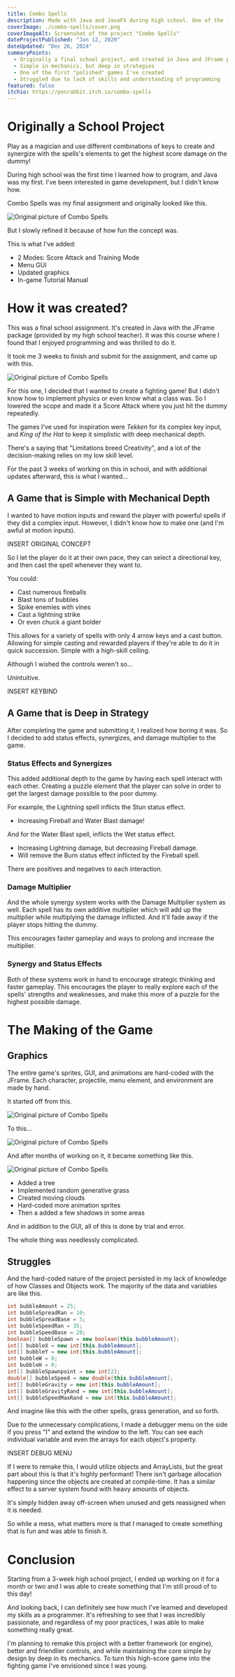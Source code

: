 ```yaml
---
title: Combo Spells
description: Made with Java and JavaFX during high school. One of the first programming projects I've made.
coverImage: ./combo-spells/cover.png
coverImageAlt: Screenshot of the project "Combo Spells"
dateProjectPublished: "Jan 12, 2020"
dateUpdated: "Dec 26, 2024"
summaryPoints:
  - Originally a final school project, and created in Java and JFrame package
  - Simple in mechanics, but deep in strategies
  - One of the first "polished" games I've created
  - Struggled due to lack of skills and understanding of programming
featured: false
itchio: https://penrabbit.itch.io/combo-spells
---
```



# Originally a School Project

Play as a magician and use different combinations of keys to create and synergize with the spells's elements to get the highest score damage on the dummy!

During high school was the first time I learned how to program, and Java was my first. I've been interested in game development, but I didn't know how.

Combo Spells was my final assignment and originally looked like this.

![Original picture of Combo Spells](./combo-spells/00.png)

But I slowly refined it because of how fun the concept was.

This is what I've added:

- 2 Modes: Score Attack and Training Mode
- Menu GUI
- Updated graphics
- In-game Tutorial Manual

<YouTube id="https://youtu.be/ANaru-Nq96k?si=TJJLcjMwRckAe3YP" />

# How it was created?

This was a final school assignment. It's created in Java with the JFrame package (provided by my high school teacher). It was this course where I found that I enjoyed programming and was thrilled to do it.

It took me 3 weeks to finish and submit for the assignment, and came up with this.

![Original picture of Combo Spells](./combo-spells/02.png)

For this one, I decided that I wanted to create a fighting game! But I didn't know how to implement physics or even know what a class was. So I lowered the scope and made it a Score Attack where you just hit the dummy repeatedly.

The games I've used for inspiration were _Tekken_ for its complex key input, and _King of the Hat_ to keep it simplistic with deep mechanical depth.

There's a saying that "Limitations breed Creativity", and a lot of the decision-making relies on my low skill level.

For the past 3 weeks of working on this in school, and with additional updates afterward, this is what I wanted...

## A Game that is Simple with Mechanical Depth

I wanted to have motion inputs and reward the player with powerful spells if they did a complex input. However, I didn't know how to make one (and I'm awful at motion inputs).

INSERT ORIGINAL CONCEPT

So I let the player do it at their own pace, they can select a directional key, and then cast the spell whenever they want to.

You could:

- Cast numerous fireballs
- Blast tons of bubbles
- Spike enemies with vines
- Cast a lightning strike
- Or even chuck a giant bolder

This allows for a variety of spells with only 4 arrow keys and a cast button. Allowing for simple casting and rewarded players if they're able to do it in quick succession. Simple with a high-skill ceiling.

Although I wished the controls weren't so...

Unintuitive.

INSERT KEYBIND

## A Game that is Deep in Strategy

After completing the game and submitting it, I realized how boring it was. So I decided to add status effects, synergizes, and damage multiplier to the game.

### Status Effects and Synergizes

This added additional depth to the game by having each spell interact with each other. Creating a puzzle element that the player can solve in order to get the largest damage possible to the poor dummy.

For example, the Lightning spell inflicts the Stun status effect.

- Increasing Fireball and Water Blast damage!

And for the Water Blast spell, inflicts the Wet status effect.

- Increasing Lightning damage, but decreasing Fireball damage.
- Will remove the Burn status effect inflicted by the Fireball spell.

There are positives and negatives to each interaction.

### Damage Multiplier

And the whole synergy system works with the Damage Multiplier system as well. Each spell has its own additive multiplier which will add up the multiplier while multiplying the damage inflicted. And it'll fade away if the player stops hitting the dummy.

This encourages faster gameplay and ways to prolong and increase the multiplier.

### Synergy and Status Effects

Both of these systems work in hand to encourage strategic thinking and faster gameplay. This encourages the player to really explore each of the spells' strengths and weaknesses, and make this more of a puzzle for the highest possible damage.

# The Making of the Game

## Graphics

The entire game's sprites, GUI, and animations are hard-coded with the JFrame. Each character, projectile, menu element, and environment are made by hand.

It started off from this.

![Original picture of Combo Spells](./combo-spells/01.png)

To this...

![Original picture of Combo Spells](./combo-spells/02.png)

And after months of working on it, it became something like this.

![Original picture of Combo Spells](./combo-spells/05.png)

- Added a tree
- Implemented random generative grass
- Created moving clouds
- Hard-coded more animation sprites
- Then a added a few shadows in some areas

And in addition to the GUI, all of this is done by trial and error.

The whole thing was needlessly complicated.

## Struggles

And the hard-coded nature of the project persisted in my lack of knowledge of how Classes and Objects work. The majority of the data and variables are like this.

```java
int bubbleAmount = 25;
int bubbleSpreadRan = 10;
int bubbleSpreadBase = 5;
int bubbleSpeedRan = 35;
int bubbleSpeedBase = 20;
boolean[] bubbleSpawn = new boolean[this.bubbleAmount];
int[] bubbleX = new int[this.bubbleAmount];
int[] bubbleY = new int[this.bubbleAmount];
int bubbleW = 0;
int bubbleH = 0;
int[] bubbleSpawnpoint = new int[2];
double[] bubbleSpeed = new double[this.bubbleAmount];
int[] bubbleGravity = new int[this.bubbleAmount];
int[] bubbleGravityRand = new int[this.bubbleAmount];
int[] bubbleSpeedMaxRand = new int[this.bubbleAmount];
```

And imagine like this with the other spells, grass generation, and so forth.

Due to the unnecessary complications, I made a debugger menu on the side if you press "I" and extend the window to the left. You can see each individual variable and even the arrays for each object's property.

INSERT DEBUG MENU

If I were to remake this, I would utilize objects and ArrayLists, but the great part about this is that it's highly performant! There isn't garbage allocation happening since the objects are created at compile-time. It has a similar effect to a server system found with heavy amounts of objects.

It's simply hidden away off-screen when unused and gets reassigned when it is needed.

So while a mess, what matters more is that I managed to create something that is fun and was able to finish it.

# Conclusion

Starting from a 3-week high school project, I ended up working on it for a month or two and I was able to create something that I'm still proud of to this day!

And looking back, I can definitely see how much I've learned and developed my skills as a programmer. It's refreshing to see that I was incredibly passionate, and regardless of my poor practices, I was able to make something really great.

I'm planning to remake this project with a better framework (or engine), better and friendlier controls, and while maintaining the core simple by design by deep in its mechanics. To turn this high-score game into the fighting game I've envisioned since I was young.
